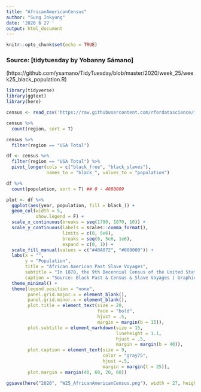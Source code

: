 ```yaml
---
title: "AfricanAmericanCensus"
author: "Sung Inkyung"
date: '2020 6 27 '
output: html_document
---
```


```r
knitr::opts_chunk$set(echo = TRUE)
```
### Source: [tidytuesday by Yobanny Sámano]
(https://github.com/ysamano/TidyTuesday/blob/master/2020/week_25/week25_black_population.R)
```r
library(tidyverse)
library(ggtext)
library(here)

census <- read_csv('https://raw.githubusercontent.com/rfordatascience/tidytuesday/master/data/2020/2020-06-16/census.csv')

census %>% 
  count(region, sort = T)

census %>% 
  filter(region == "USA Total") 

```


```r
df <- census %>% 
  filter(region == "USA Total") %>% 
  pivot_longer(cols = c("black_free", "black_slaves"),
               names_to = "black_", values_to = "population")

df %>% 
  count(population, sort = T) ## 0 - 4880009

plot <- df %>% 
  ggplot(aes(year, population, fill = black_)) +
  geom_col(width = 5,
           show.legend = F) +
  scale_x_continuous(breaks = seq(1790, 1870, 10)) +
  scale_y_continuous(labels = scales::comma_format(),
                     limits = c(0, 5e6),
                     breaks = seq(0, 5e6, 1e6),
                     expand = c(0, 1)) +
  scale_fill_manual(values = c("#48A072", "#000000")) +
  labs(x = "",
       y = "Population",
       title = "African American Past Slave Voyages",
       subtitle = "In 1870, the 9th Decennial Census of the United States is the first census taken<br>since the Civil War brought an end tothe near-century of slavery. For the first time,<br>all African Americanswho had lived in slavery are counted,in the same manner<br>as their fellow citizens, and no longer classified as either <span style = 'color:#000000'>**SLAVE**</span> or <span style = 'color:#48A072'>**FREE**</span>.",
       caption = "Source: Black Past & Census & Slave Voyages | Graphic: Sung Inkyung") +
  theme_minimal() +
  theme(legend.position = "none",
        panel.grid.major.x = element_blank(),
        panel.grid.minor.x = element_blank(),
        plot.title = element_text(size = 20,
                                  face = "bold",
                                  hjust = .5,
                                  margin = margin(b = 15)),
        plot.subtitle = element_markdown(size = 15,
                                         lineheight = 1.1,
                                         hjust = .5,
                                         margin = margin(b = 40)), 
        plot.caption = element_text(size = 9,
                                    color = "gray75",
                                    hjust =.5,
                                    margin = margin(t = 25)),
        plot.margin = margin(40, 60, 20, 60))

ggsave(here("2020", "W25_AfricanAmericanCensus.png"), width = 27, height = 20, units = "cm")

```

